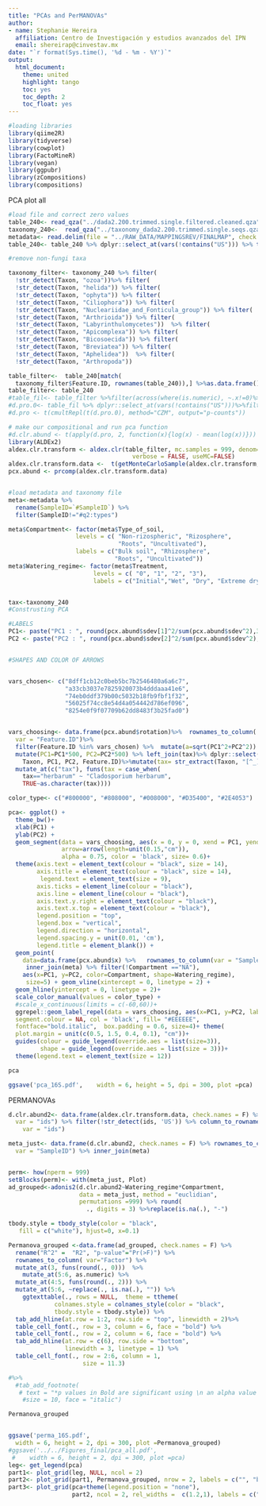 ```yaml
---
title: "PCAs and PerMANOVAs"
author: 
- name: Stephanie Hereira
  affiliation: Centro de Investigación y estudios avanzados del IPN
  email: shereirap@cinvestav.mx
date: "`r format(Sys.time(), '%d - %m - %Y')`"
output:
  html_document:
    theme: united
    highlight: tango
    toc: yes
    toc_depth: 2
    toc_float: yes
---
```


```r
#loading libraries
library(qiime2R)
library(tidyverse)
library(cowplot)
library(FactoMineR)
library(vegan)
library(ggpubr)
library(zCompositions)
library(compositions)

```

PCA plot all
```r
#load file and correct zero values
table_240<- read_qza("../dada2.200.trimmed.single.filtered.cleaned.qza")$data %>% as.data.frame()
taxonomy_240<-  read_qza("../taxonomy_dada2.200.trimmed.single.seqs.qza")$data
metadata<- read.delim(file = "../RAW_DATA/MAPPINGSREV/FINALMAP", check.names = F) %>% filter(Month==2) %>% filter(!Type_of_soil=="Uncultivated")
table_240<- table_240 %>% dplyr::select_at(vars(!contains("US"))) %>% t() %>% as.data.frame() %>% rownames_to_column(var = "#SampleID") %>% inner_join(metadata) %>% filter(Month==2) %>% dplyr::select(-BarcodeSequence:-Description) %>% column_to_rownames(var = "#SampleID") %>% t()

#remove non-fungi taxa

taxonomy_filter<- taxonomy_240 %>% filter(
  !str_detect(Taxon, "ozoa"))%>% filter(
  !str_detect(Taxon, "helida")) %>% filter(
  !str_detect(Taxon, "ophyta")) %>% filter(
  !str_detect(Taxon, "Ciliophora")) %>% filter(
  !str_detect(Taxon, "Nucleariidae_and_Fonticula_group")) %>% filter(
  !str_detect(Taxon, "Arthrioida")) %>% filter(
  !str_detect(Taxon, "Labyrinthulomycetes"))  %>% filter(
  !str_detect(Taxon, "Apicomplexa")) %>% filter(
  !str_detect(Taxon, "Bicosoecida")) %>% filter(
  !str_detect(Taxon, "Breviatea")) %>% filter(
  !str_detect(Taxon, "Aphelidea"))  %>% filter(
  !str_detect(Taxon, "Arthropoda")) 

table_filter<-  table_240[match(
  taxonomy_filter$Feature.ID, rownames(table_240)),] %>%as.data.frame() %>%  drop_na(.)
table_filter<- table_240
#table_fil<- table_filter %>%filter(across(where(is.numeric), ~.x!=0)%>%reduce(`|`))
#d.pro.0<- table_fil %>% dplyr::select_at(vars(!contains("US")))%>%filter(across(where(is.numeric), ~.x!=0)%>%reduce(`|`))%>%   dplyr::select(where( ~ is.numeric(.x) && sum(.x) != 0))
#d.pro <- t(cmultRepl(t(d.pro.0), method="CZM", output="p-counts")) 

# make our compositional and run pca function
#d.clr.abund <- t(apply(d.pro, 2, function(x){log(x) - mean(log(x))}))
library(ALDEx2)
aldex.clr.transform <- aldex.clr(table_filter, mc.samples = 999, denom="all",
                                   verbose = FALSE, useMC=FALSE)
aldex.clr.transform.data <-  t(getMonteCarloSample(aldex.clr.transform,1) )
pcx.abund <- prcomp(aldex.clr.transform.data)


#load metadata and taxonomy file
meta<-metadata %>% 
  rename(SampleID=`#SampleID`) %>%
  filter(SampleID!="#q2:types")

meta$Compartment<- factor(meta$Type_of_soil,
                   levels = c( "Non-rizospheric", "Rizosphere", 
                               "Roots", "Uncultivated"),
                   labels = c("Bulk soil", "Rhizosphere",
                              "Roots", "Uncultivated"))
meta$Watering_regime<- factor(meta$Treatment,
                        levels = c( "0", "1", "2", "3"),
                        labels = c("Initial","Wet", "Dry", "Extreme dry"))


tax<-taxonomy_240
#Construsting PCA

#LABELS
PC1<- paste("PC1 : ", round(pcx.abund$sdev[1]^2/sum(pcx.abund$sdev^2),3)*100, "%",sep="")
PC2 <- paste("PC2 : ", round(pcx.abund$sdev[2]^2/sum(pcx.abund$sdev^2),3)*100, "%",sep="")


#SHAPES AND COLOR OF ARROWS


vars_chosen<- c("8dff1cb12c0beb5bc7b2546480a6a6c7", 
                "a33cb3037e7825920073b4dddaaa41e6",
                "74eb0ddf379b00c5032b18fb9fbf1f32", 
                "56025f74cc8e54d4a054442d786ef096",
                "8254e0f9f07709b62dd8483f3b25fad0")


vars_choosing<- data.frame(pcx.abund$rotation)%>%  rownames_to_column(
  var = "Feature.ID")%>%
  filter(Feature.ID %in% vars_chosen) %>%  mutate(a=sqrt(PC1^2+PC2^2)) %>%
  mutate(PC1=PC1*500, PC2=PC2*500) %>% left_join(tax)%>% dplyr::select(
    Taxon, PC1, PC2, Feature.ID)%>%mutate(tax= str_extract(Taxon, "[^_]+$")) %>% 
  mutate_at(c("tax"), funs(tax = case_when(
    tax=="herbarum" ~ "Cladosporium herbarum",
    TRUE~as.character(tax))))

color_type<- c("#800000", "#808000", "#008000", "#D35400", "#2E4053")

pca<- ggplot() +
  theme_bw()+
  xlab(PC1) +
  ylab(PC2) +
  geom_segment(data = vars_choosing, aes(x = 0, y = 0, xend = PC1, yend = PC2), 
               arrow=arrow(length=unit(0.15,"cm")),
               alpha = 0.75, color = 'black', size= 0.6)+
  theme(axis.text = element_text(colour = "black", size = 14),
        axis.title = element_text(colour = "black", size = 14),
         legend.text = element_text(size = 9),
        axis.ticks = element_line(colour = "black"),
        axis.line = element_line(colour = "black"),
        axis.text.y.right = element_text(colour = "black"),
        axis.text.x.top = element_text(colour = "black"),
        legend.position = "top", 
        legend.box = "vertical",
        legend.direction = "horizontal",
        legend.spacing.y = unit(0.01, 'cm'),
        legend.title = element_blank()) +
  geom_point(                              
    data=data.frame(pcx.abund$x) %>%   rownames_to_column(var = "SampleID")%>%
     inner_join(meta) %>% filter(!Compartment =="NA"),
    aes(x=PC1, y=PC2, color=Compartment, shape=Watering_regime), 
     size=5) + geom_vline(xintercept = 0, linetype = 2) +   
  geom_hline(yintercept = 0, linetype = 2)+
  scale_color_manual(values = color_type) +
  #scale_x_continuous(limits = c(-60,60))+
  ggrepel::geom_label_repel(data = vars_choosing, aes(x=PC1, y=PC2, label= tax),
  segment.colour = NA, col = 'black', fill= "#EEEEEE",
  fontface="bold.italic",  box.padding = 0.6, size=4)+ theme(
  plot.margin = unit(c(0.5, 1.5, 0.4, 0.1), "cm"))+
  guides(colour = guide_legend(override.aes = list(size=3)), 
         shape = guide_legend(override.aes = list(size = 3)))+
  theme(legend.text = element_text(size = 12))

pca

ggsave('pca_16S.pdf',    width = 6, height = 5, dpi = 300, plot =pca)
```


PERMANOVAs
```r

d.clr.abund2<- data.frame(aldex.clr.transform.data, check.names = F) %>% rownames_to_column(
  var = "ids") %>% filter(!str_detect(ids, 'US')) %>% column_to_rownames(
    var = "ids")

meta_just<- data.frame(d.clr.abund2, check.names = F) %>% rownames_to_column(
  var = "SampleID") %>% inner_join(meta) 


perm<- how(nperm = 999)
setBlocks(perm)<- with(meta_just, Plot)
ad_grouped<-adonis2(d.clr.abund2~Watering_regime*Compartment,
                    data = meta_just, method = "euclidian", 
                    permutations =999) %>% round(
                      ., digits = 3) %>%replace(is.na(.), "-")

tbody.style = tbody_style(color = "black",
   fill = c("white"), hjust=0, x=0.1)

Permanova_grouped <-data.frame(ad_grouped, check.names = F) %>% 
  rename("R^2" =  "R2", "p-value"="Pr(>F)") %>% 
  rownames_to_column( var="Factor") %>%
  mutate_at(3, funs(round(., 0)))  %>%
    mutate_at(5:6, as.numeric) %>% 
  mutate_at(4:5, funs(round(., 2))) %>% 
  mutate_at(5:6, ~replace(., is.na(.), "")) %>% 
    ggtexttable(., rows = NULL,  theme = ttheme(
             colnames.style = colnames_style(color = "black",                                            fill = "white",hjust=0, x=0.1),
             tbody.style = tbody.style)) %>%
  tab_add_hline(at.row = 1:2, row.side = "top", linewidth = 2)%>%
  table_cell_font(., row = 3, column = 6, face = "bold") %>% 
  table_cell_font(., row = 2, column = 6, face = "bold") %>% 
  tab_add_hline(at.row = c(6), row.side = "bottom", 
                linewidth = 3, linetype = 1) %>% 
  table_cell_font(., row = 2:6, column = 1,
                     size = 11.3)

#%>%
  #tab_add_footnote(
   # text = "*p values in Bold are significant using \n an alpha value of 0.05",
    #size = 10, face = "italic")

Permanova_grouped


ggsave('perma_16S.pdf',
  width = 6, height = 2, dpi = 300, plot =Permanova_grouped)
#ggsave('../../Figures_final/pca_all.pdf',
 #    width = 6, height = 2, dpi = 300, plot =pca)
leg<- get_legend(pca)
part1<- plot_grid(leg, NULL, ncol = 2)
part2<- plot_grid(part1, Permanova_grouped, nrow = 2, labels = c("", "b)"), vjust = 0, rel_heights = c(1,2))
part3<- plot_grid(pca+theme(legend.position = "none"),
                  part2, ncol = 2, rel_widths =  c(1.2,1), labels = c("a)", ""))
```



